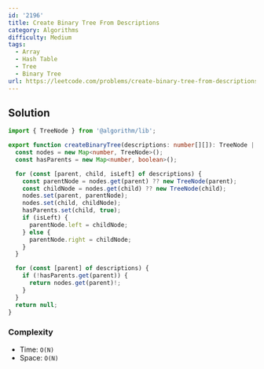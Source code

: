 ```yaml
---
id: '2196'
title: Create Binary Tree From Descriptions
category: Algorithms
difficulty: Medium
tags:
  - Array
  - Hash Table
  - Tree
  - Binary Tree
url: https://leetcode.com/problems/create-binary-tree-from-descriptions
---
```


## Solution

```typescript showLineNumbers
import { TreeNode } from '@algorithm/lib';

export function createBinaryTree(descriptions: number[][]): TreeNode | null {
  const nodes = new Map<number, TreeNode>();
  const hasParents = new Map<number, boolean>();

  for (const [parent, child, isLeft] of descriptions) {
    const parentNode = nodes.get(parent) ?? new TreeNode(parent);
    const childNode = nodes.get(child) ?? new TreeNode(child);
    nodes.set(parent, parentNode);
    nodes.set(child, childNode);
    hasParents.set(child, true);
    if (isLeft) {
      parentNode.left = childNode;
    } else {
      parentNode.right = childNode;
    }
  }

  for (const [parent] of descriptions) {
    if (!hasParents.get(parent)) {
      return nodes.get(parent)!;
    }
  }
  return null;
}
```

### Complexity

- Time: `O(N)`
- Space: `O(N)`
